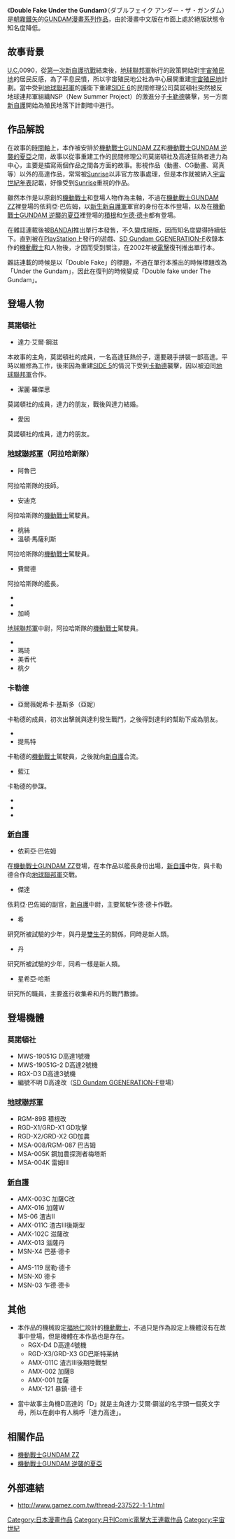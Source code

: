 {{多個問題|
{{NotChineseTitle|time=2015-12-14T04:31:49+00:00}}
{{original research|time=2014-11-09T04:11:38+00:00}}
{{refimprove|time=2014-11-09T04:11:38+00:00}}
}}
{{noteTA|G1=GundamUC
|1=zh-cn:高达; zh-tw:鋼彈; zh-hk:高達;
|2=zh-cn:新吉翁; zh-tw:新吉翁; zh-hk:新自護;
|3=zh-cn:加农; zh-tw:加農; zh-hk:大炮;
|4=zh-cn:钢加农; zh-tw:鋼加農; zh-hk:鐳射大炮;
|5=zh-cn:扎古; zh-tw:薩克; zh-hk:渣古;
|6=zh-cn:突击;zh-hk:攻擊;zh-tw:突擊;
|7=zh-cn:新類型人; zh-hant:新類型人; zh-hk:新人類;
|8=zh-cn:達力;zh-hk:達利;zh-tw:達力;
}}

{{Infobox animanga/Headerofja
| title = 機動野史 MS HISTORY IN U.C.0090
| image = 
| size = 
| caption = 
| japanese = ダブルフェイク アンダー・ザ・ガンダム
| english = Double Fake Under the Gundam
| kana = 
| romaji = 
| genre = 
}}
{{Infobox animanga/Manga
| 標題 = 
| 作者 = [[朝霧鐵矢|朝霧鐵矢]]
| 作畫 = [[うしだゆうじ|うしだゆうじ]]
| 出版社 = [[螢火蟲出版社|螢火蟲出版社]]
| 其他出版社 = 
| 連載雜誌 = 高達情報、網際漫畫
| label = 
| 發售日 = 
| 開始 = 
| 結束 = 
| 冊數 = 全1卷
| 話數 = 全10話
| 其他 = 
}}
{{Infobox animanga/Footerofja}}

《'''Double Fake Under the Gundam'''》（ダブルフェイク アンダー・ザ・ガンダム）是[[朝霧鐵矢|朝霧鐵矢]]的[[GUNDAM系列作品|GUNDAM漫畫系列作品]]，由於漫畫中文版在市面上處於絕版狀態令知名度降低。

== 故事背景 ==
[[宇宙世紀|U.C.]]0090，從[[第一次新自護抗戰|第一次新自護抗戰]]結束後，[[地球聯邦軍|地球聯邦軍]]執行的政策開始對[[宇宙殖民地|宇宙殖民地]]的居民反感，為了平息民憤，所以宇宙殖民地公社為中心展開重建[[宇宙殖民地|宇宙殖民地]]計劃。當中受到[[地球聯邦軍|地球聯邦軍]]的護衛下重建[[宇宙殖民地_(GUNDAM世界)|SIDE 6]]的民間修理公司莫諾頓社突然被反地球連邦軍組織NSP（New Summer Project）的激進分子[[卡勒德|卡勒德]]襲擊，另一方面[[新自護|新自護]]開始為殖民地落下計劃暗中進行。

== 作品解說 ==
在故事的[[時間軸|時間軸]]上，本作被安排於[[機動戰士GUNDAM_ZZ|機動戰士GUNDAM ZZ]]和[[機動戰士GUNDAM_逆襲的夏亞|機動戰士GUNDAM 逆襲的夏亞]]之間，故事以從事重建工作的民間修理公司莫諾頓社及高達狂熱者達力為中心，主要是描寫兩個作品之間各方面的故事。影視作品（動畫、CG動畫、寫真等）以外的高達作品，常常被[[Sunrise|Sunrise]]以非官方故事處理，但是本作就被納入[[宇宙世紀年表|宇宙世紀年表]]記載，好像受到[[Sunrise|Sunrise]]重視的作品。

雖然本作是以原創的[[機動戰士|機動戰士]]和登場人物作為主軸，不過在[[機動戰士GUNDAM_ZZ|機動戰士GUNDAM ZZ]]裡登場的依莉亞·巴佐姆，以[[新自護|新生新自護軍]]軍官的身份在本作登場，以及在[[機動戰士GUNDAM_逆襲的夏亞|機動戰士GUNDAM 逆襲的夏亞]]裡登場的[[RGM-89系列機動戰士|積根]]和[[乍德·德卡|乍德·德卡]]都有登場。

在雜誌連載後被[[BANDAI|BANDAI]]推出單行本發售，不久變成絕版，因而知名度變得持續低下。直到被在[[PlayStation_(遊戲機)|PlayStation]]上發行的遊戲、[[SD鋼彈G世代|SD Gundam GGENERATION-F]]收錄本作的[[機動戰士|機動戰士]]和人物後，才因而受到關注，在2002年被[[MediaWorks|電擊]]復刊推出單行本。

雜誌連載的時候是以「Double Fake」的標題，不過在單行本推出的時候標題改為「Under the Gundam」，因此在復刊的時候變成「Double fake under The Gundam」。

== 登場人物 ==
=== 莫諾頓社 ===
*達力·艾爾·鋼滋
本故事的主角，莫諾頓社的成員，一名高達狂熱份子，還要親手拼裝一部高達。平時以維修為工作，後來因為重建[[宇宙殖民地_(GUNDAM世界)|SIDE 5]]的情況下受到[[卡勒德|卡勒德]]襲擊，因以被迫同[[地球聯邦軍|地球聯邦軍]]合作。
*潔麗·羅傑思
莫諾頓社的成員，達力的朋友，戰後與達力結婚。
*愛因
莫諾頓社的成員，達力的朋友。

=== [[地球聯邦軍|地球聯邦軍]]（阿拉哈斯隊） ===
*阿魯巴
阿拉哈斯隊的技師。
*安迪克
阿拉哈斯隊的[[機動戰士|機動戰士]]駕駛員。
*桃絲
*溫頓·馬薩利斯
阿拉哈斯隊的[[機動戰士|機動戰士]]駕駛員。
*費爾德
阿拉哈斯隊的艦長。
*
*
*加崎
[[地球聯邦軍|地球聯邦軍]]中尉，阿拉哈斯隊的[[機動戰士|機動戰士]]駕駛員。
*
*瑪琦
*美香代
*桃夕

=== 卡勒德 ===
*亞爾薇妮希卡·基斯多（亞妮）
卡勒德的成員，初次出擊就與達利發生戰鬥，之後得到達利的幫助下成為朋友。
*
*提馬特
卡勒德的[[機動戰士|機動戰士]]駕駛員，之後就向[[新自護|新自護]]合流。
*藍江
卡勒德的參謀。
*
*
*
=== [[新自護|新自護]] ===
*依莉亞·巴佐姆
在[[機動戰士GUNDAM_ZZ|機動戰士GUNDAM ZZ]]登場，在本作品以艦長身份出場，[[新自護|新自護]]中佐，與卡勒德合作向[[地球聯邦軍|地球聯邦軍]]交戰。
*傑達
依莉亞·巴佐姆的副官，[[新自護|新自護]]中尉，主要駕駛乍德·德卡作戰。
*希
研究所被試驗的少年，與丹是[[雙生子|雙生子]]的關係，同時是新人類。
*丹
研究所被試驗的少年，同希一樣是新人類。
*星希亞·哈斯 
研究所的職員，主要進行收集希和丹的戰鬥數據。

== 登場機體 ==
=== 莫諾頓社 ===
*MWS-19051G D高達1號機
*MWS-19051G-2 D高達2號機
*RGX-D3 D高達3號機
*編號不明 D高達改（[[SD鋼彈G世代|SD Gundam GGENERATION-F]]登場）

=== [[地球聯邦軍|地球聯邦軍]] ===
*RGM-89B 積根改
*RGD-X1/GRD-X1 GD攻擊
*RGD-X2/GRD-X2 GD加農
*MSA-008/RGM-087 巴吉姆
*MSA-005K 鋼加農探測者梅塔斯
*MSA-004K 雷姆III

=== [[新自護|新自護]] ===
*AMX-003C 加薩C改
*AMX-016 加薩W
*MS-06 渣古II
*AMX-011C 渣古III後期型
*AMX-102C 滋薩改
*AMX-013 滋薩丹
*MSN-X4 巴基·德卡
*
*AMS-119 居勒·德卡
*MSN-X0 德卡
*MSN-03 乍德·德卡

== 其他 ==
*本作品的機械設定[[福地仁|福地仁]]設計的[[機動戰士|機動戰士]]，不過只是作為設定上機體沒有在故事中登場，但是機體在本作品也是存在。
**RGX-D4 D高達4號機
**RGD-X3/GRD-X3 GD巴斯特莱納
**AMX-011C 渣古III後期陸戰型
**AMX-002 加薩B
**AMX-001 加薩
**AMX-121 暴鎮･德卡

*當中故事主角機D高達的「D」就是主角達力·艾爾·鋼滋的名字頭一個英文字母，所以在劇中有人稱呼「達力高達」。

== 相關作品 ==
*[[機動戰士GUNDAM_ZZ|機動戰士GUNDAM ZZ]]
*[[機動戰士GUNDAM_逆襲的夏亞|機動戰士GUNDAM 逆襲的夏亞]]

== 外部連結 ==
*http://www.gamez.com.tw/thread-237522-1-1.html{{Wayback|url=http://www.gamez.com.tw/thread-237522-1-1.html |date=20160413164235 }}

{{宇宙世紀|作品}}

[[Category:日本漫畫作品|Category:日本漫畫作品]]
[[Category:月刊Comic電擊大王連載作品|Category:月刊Comic電擊大王連載作品]]
[[Category:宇宙世紀|Category:宇宙世紀]]